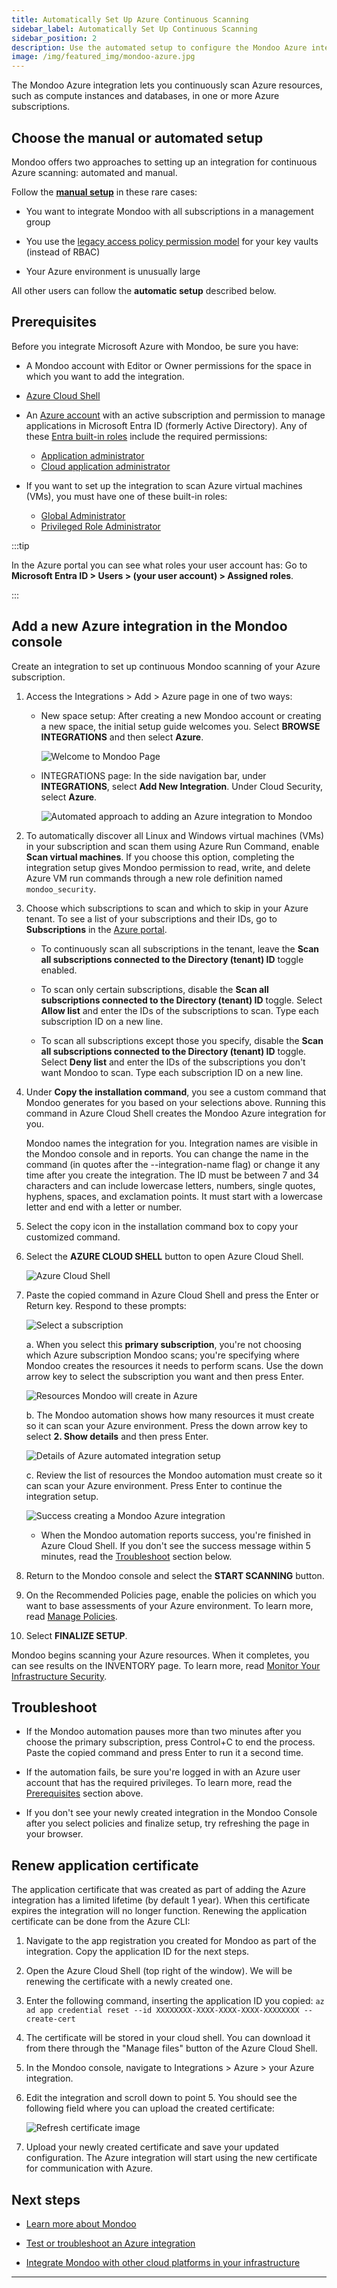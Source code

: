 ```yaml
---
title: Automatically Set Up Azure Continuous Scanning
sidebar_label: Automatically Set Up Continuous Scanning
sidebar_position: 2
description: Use the automated setup to configure the Mondoo Azure integration to scan Azure subscriptions
image: /img/featured_img/mondoo-azure.jpg
---
```


The Mondoo Azure integration lets you continuously scan Azure resources, such as compute instances and databases, in one or more Azure subscriptions.

## Choose the manual or automated setup

Mondoo offers two approaches to setting up an integration for continuous Azure scanning: automated and manual.

Follow the [**manual setup**](/platform/infra/cloud/azure/manual-reg-path/) in these rare cases:

- You want to integrate Mondoo with all subscriptions in a management group

- You use the [legacy access policy permission model](https://learn.microsoft.com/en-us/azure/key-vault/general/rbac-access-policy) for your key vaults (instead of RBAC)

- Your Azure environment is unusually large

All other users can follow the **automatic setup** described below.

## Prerequisites

Before you integrate Microsoft Azure with Mondoo, be sure you have:

- A Mondoo account with Editor or Owner permissions for the space in which you want to add the integration.
- [Azure Cloud Shell](https://learn.microsoft.com/en-us/azure/cloud-shell/overview)

- An [Azure account](https://azure.microsoft.com/free/?WT.mc_id=A261C142F) with an active subscription and permission to manage applications in Microsoft Entra ID (formerly Active Directory). Any of these [Entra built-in roles](https://learn.microsoft.com/en-us/azure/active-directory/roles/permissions-reference) include the required permissions:

  - [Application administrator](https://learn.microsoft.com/en-us/azure/active-directory/roles/permissions-reference#application-administrator)
  - [Cloud application administrator](https://learn.microsoft.com/en-us/azure/active-directory/roles/permissions-reference#cloud-application-administrator)

- If you want to set up the integration to scan Azure virtual machines (VMs), you must have one of these built-in roles:

  - [Global Administrator](https://learn.microsoft.com/en-us/azure/active-directory/roles/permissions-reference#global-administrator)
  - [Privileged Role Administrator](https://learn.microsoft.com/en-us/entra/identity/role-based-access-control/permissions-reference#privileged-role-administrator)

:::tip

In the Azure portal you can see what roles your user account has: Go to **Microsoft Entra ID > Users > (your user account) > Assigned roles**.

:::

## Add a new Azure integration in the Mondoo console

Create an integration to set up continuous Mondoo scanning of your Azure subscription.

1. Access the Integrations > Add > Azure page in one of two ways:

   - New space setup: After creating a new Mondoo account or creating a new space, the initial setup guide welcomes you. Select **BROWSE INTEGRATIONS** and then select **Azure**.

     ![Welcome to Mondoo Page](/img/platform/start/welcome_to_mondoo.png)

   - INTEGRATIONS page: In the side navigation bar, under **INTEGRATIONS**, select **Add New Integration**. Under Cloud Security, select **Azure**.

     ![Automated approach to adding an Azure integration to Mondoo](/img/platform/infra/cloud/azure/auto-int.png)

2. To automatically discover all Linux and Windows virtual machines (VMs) in your subscription and scan them using Azure Run Command, enable **Scan virtual machines**. If you choose this option, completing the integration setup gives Mondoo permission to read, write, and delete Azure VM run commands through a new role definition named `mondoo_security`.

3. Choose which subscriptions to scan and which to skip in your Azure tenant. To see a list of your subscriptions and their IDs, go to **Subscriptions** in the [Azure portal](https://portal.azure.com).

   - To continuously scan all subscriptions in the tenant, leave the **Scan all subscriptions connected to the Directory (tenant) ID** toggle enabled.

   - To scan only certain subscriptions, disable the **Scan all subscriptions connected to the Directory (tenant) ID** toggle. Select **Allow list** and enter the IDs of the subscriptions to scan. Type each subscription ID on a new line.

   - To scan all subscriptions except those you specify, disable the **Scan all subscriptions connected to the Directory (tenant) ID** toggle. Select **Deny list** and enter the IDs of the subscriptions you don't want Mondoo to scan. Type each subscription ID on a new line.

4. Under **Copy the installation command**, you see a custom command that Mondoo generates for you based on your selections above. Running this command in Azure Cloud Shell creates the Mondoo Azure integration for you.

   Mondoo names the integration for you. Integration names are visible in the Mondoo console and in reports. You can change the name in the command (in quotes after the --integration-name flag) or change it any time after you create the integration. The ID must be between 7 and 34 characters and can include lowercase letters, numbers, single quotes, hyphens, spaces, and exclamation points. It must start with a lowercase letter and end with a letter or number.

5. Select the copy icon in the installation command box to copy your customized command.

6. Select the **AZURE CLOUD SHELL** button to open Azure Cloud Shell.

   ![Azure Cloud Shell](/img/platform/infra/cloud/azure/cloud-shell.png)

7. Paste the copied command in Azure Cloud Shell and press the Enter or Return key. Respond to these prompts:

   ![Select a subscription](/img/platform/infra/cloud/azure/select-sub.png)

   a. When you select this **primary subscription**, you're not choosing which Azure subscription Mondoo scans; you're specifying where Mondoo creates the resources it needs to perform scans. Use the down arrow key to select the subscription you want and then press Enter.

   ![Resources Mondoo will create in Azure](/img/platform/infra/cloud/azure/resources.png)

   b. The Mondoo automation shows how many resources it must create so it can scan your Azure environment. Press the down arrow key to select **2. Show details** and then press Enter.

   ![Details of Azure automated integration setup](/img/platform/infra/cloud/azure/details.png)

   c. Review the list of resources the Mondoo automation must create so it can scan your Azure environment. Press Enter to continue the integration setup.

   ![Success creating a Mondoo Azure integration](/img/platform/infra/cloud/azure/success.png)

   - When the Mondoo automation reports success, you're finished in Azure Cloud Shell. If you don't see the success message within 5 minutes, read the [Troubleshoot](#troubleshoot) section below.

8. Return to the Mondoo console and select the **START SCANNING** button.

9. On the Recommended Policies page, enable the policies on which you want to base assessments of your Azure environment. To learn more, read [Manage Policies](/platform/security/posture/policies/).

10. Select **FINALIZE SETUP**.

Mondoo begins scanning your Azure resources. When it completes, you can see results on the INVENTORY page. To learn more, read [Monitor Your Infrastructure Security](/platform/security/posture/monitor/).

## Troubleshoot

- If the Mondoo automation pauses more than two minutes after you choose the primary subscription, press Control+C to end the process. Paste the copied command and press Enter to run it a second time.

- If the automation fails, be sure you're logged in with an Azure user account that has the required privileges. To learn more, read the [Prerequisites](#prerequisites) section above.

- If you don't see your newly created integration in the Mondoo Console after you select policies and finalize setup, try refreshing the page in your browser.

## Renew application certificate

The application certificate that was created as part of adding the Azure integration has a limited lifetime (by default 1 year). When this certificate expires the integration will no longer function.
Renewing the application certificate can be done from the Azure CLI:

1. Navigate to the app registration you created for Mondoo as part of the integration. Copy the application ID for the next steps.

2. Open the Azure Cloud Shell (top right of the window). We will be renewing the certificate with a newly created one.

3. Enter the following command, inserting the application ID you copied: `az ad app credential reset --id XXXXXXXX-XXXX-XXXX-XXXX-XXXXXXXX --create-cert`

4. The certificate will be stored in your cloud shell. You can download it from there through the "Manage files" button of the Azure Cloud Shell.

5. In the Mondoo console, navigate to Integrations > Azure > your Azure integration.

6. Edit the integration and scroll down to point 5. You should see the following field where you can upload the created certificate:

   ![Refresh certificate image](/img/platform/infra/cloud/azure/refresh-app-cert.png)

7. Upload your newly created certificate and save your updated configuration. The Azure integration will start using the new certificate for communication with Azure.

## Next steps

- [Learn more about Mondoo](/platform/start/plat-what-is/)

- [Test or troubleshoot an Azure integration](/platform/infra/cloud/azure/troubleshoot/)

- [Integrate Mondoo with other cloud platforms in your infrastructure](/platform/infra/cloud/overview/)

---
